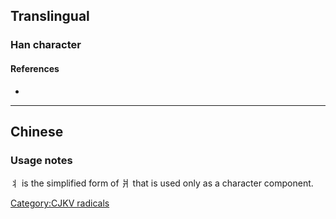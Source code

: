 {{character info/new}}
{{also|爿|⽙|⺦}}
==Translingual==
{{stroke order|type=animate}}

===Han character===
{{Han char|rn=90|rad=爿|as=00|sn=4|var=1|four=|canj=IML,XIML}}

====References====
* {{Han ref|kx=0079.021|hdz=10028.061|uh=4E2C|ud=20012}}

----

==Chinese==
{{zh-see|爿|v}}

===Usage notes===
丬 is the simplified form of 爿 that is used only as a character component.

[[Category:CJKV radicals]]